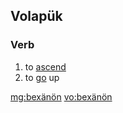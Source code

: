 ==Volapük==

===Verb===
{{infl|vo|verb}}

# to [[ascend]]
# to [[go]] up

[[mg:bexänön]]
[[vo:bexänön]]